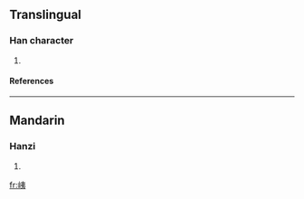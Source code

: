 ==Translingual==
===Han character===
{{Han char|rn=46|rad=山|as=06|sn=9|four=2573<sub>2</sub>|canj=山大弓 (UKN)}}
# {{defn|Han|sort=山06}}
====References====
{{Han ref|kx=0310.280|dkj=08040|dj=0610.200|hdz=10770.050|uh=5CD3|ud=23763|bh=CEA7|bd=52903}}
----
==Mandarin==
===Hanzi===
{{cmn-hanzi|pin=[[huán]] (huan2), [[yí]] (yi2)|wg=huan<sup>2</sup>, i<sup>2</sup>}}
# {{defn|Mandarin}}

[[fr:峓]]